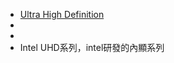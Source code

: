 * [[超高畫質電視|Ultra High Definition]]
* {{link-en|Universal HD|Universal HD}}
* {{link-en|University of Houston–Downtown|University of Houston–Downtown}}
*Intel UHD系列，intel研發的內顯系列
{{disambig|cat=三字拉丁字母縮寫消歧義}}